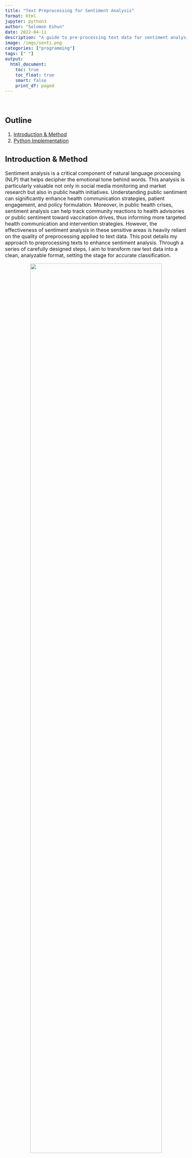 ```yaml
---
title: "Text Preprocessing for Sentiment Analysis"
format: html
jupyter: python3
author: "Solomon Eshun"
date: 2022-04-11
description: "A guide to pre-processing text data for sentiment analysis in Python."
image: /imgs/senti.png
categories: ["programming"]
tags: [" "]
output: 
  html_document:
    toc: true
    toc_float: true
    smart: false
    print_df: paged
---
```



<style>
.circle-img {
  border-radius: 50%;
  width: 300px;
  height: 280px;
  object-fit: cover;
}
body {
    font-size: 16px;
}
.justify-text {
  text-align: justify;
  text-justify: inter-word;
}
details {
  position: relative;
}
details > summary {
  color: #333333;
  font-size: 24px;
  list-style: none;
  cursor: pointer;
  outline: none;
}
details > summary::-webkit-details-marker {
  display: none; 
}
details > summary:before {
  content: "+";
  display: inline-block;
  width: 25px; 
  height: 25px;
  line-height: 25px;
  text-align: center;
  background: #87CEEB; 
  border: 1px solid #ccc;
  margin-right: 10px;
  font-size: 16px;
}
details[open] > summary:before {
  content: "−";
}
</style>



<div style="height: 20px;"></div>

## Outline

1. [Introduction & Method](#Introduction-1)
2. [Python Implementation](#Python-codes-implementation)


## Introduction & Method {#Introduction-1}

Sentiment analysis is a critical component of natural language processing (NLP) that helps decipher the emotional tone behind words. This analysis is particularly valuable not only in social media monitoring and market research but also in public health initiatives. Understanding public sentiment can significantly enhance health communication strategies, patient engagement, and policy formulation. Moreover, in public health crises, sentiment analysis can help track community reactions to health advisories or public sentiment toward vaccination drives, thus informing more targeted health communication and intervention strategies. However, the effectiveness of sentiment analysis in these sensitive areas is heavily reliant on the quality of preprocessing applied to text data. This post details my approach to preprocessing texts to enhance sentiment analysis. Through a series of carefully designed steps, I aim to transform raw text data into a clean, analyzable format, setting the stage for accurate classification.

<div style="text-align: center;">
  <img src="/imgs/Fig1.png" width="85%">
</div>

Here’s a detailed breakdown of the preprocessing techniques I employed to refine the raw tweet data:

1. <u>URL Removal</u>: I began by stripping URLs from the texts. URLs usually don't contribute to sentiment and can add irrelevant noise to the text, so removing them helps in focusing on meaningful content.


2. <u>Tokenization</u>: Next, I tokenized the text by splitting the texts into individual words. This is crucial as it allows us to process the text at the word level, which is essential for the subsequent cleaning and analysis steps.

3. <u>Removing Stopwords</u>: I then removed stopwords - common words such as "the," "and," "is," etc., which are abundant in English but do not carry significant sentiment. Eliminating these words helps reduce textual noise and focuses the analysis on more impactful words that convey sentiment.

4. <u>Eliminating Special Characters</u>: I also scrubbed the text of special characters like punctuation marks, symbols and emojis. These characters do not typically contribute to sentiment and can impede the performance of sentiment analysis models.

5. <u>Lemmatization</u>: Finally, I applied lemmatization to consolidate similar words to their base or dictionary forms. Unlike stemming, which simply chops off the ends of words to reach a common base, lemmatization considers the context and morphological analysis of words to accurately transform them to their lemma. This process reduces the number of unique words the model must handle, enhancing its ability to generalize across different variations of the same word. 

Through these text preprocessing steps, I transformed the raw text data into a clean and standardized format. This preparation is vital for conducting accurate sentiment analysis as it helps eliminate noise, reduce the complexity of the data, and focus on the most impactful elements of the text. The preprocessed texts are now ready for further analysis and can be effectively used in sentiment classification models to understand public sentiment.



## Python Implementation {#Python-codes-implementation}

Before creating the preprocessing function, it's essential to set up the environment with the required packages. This includes loading libraries and downloading necessary data for text manipulation.

```python
#| eval: false

# Install the emoji package before loading
!pip install emoji

```

```python

#| output: false

# Load Required packages
import pandas as pd
import numpy as np
import nltk, re, emoji, spacy
from nltk.stem import WordNetLemmatizer
from nltk.corpus import stopwords

# Download necessary NLTK resources
nltk.download('stopwords')
nltk.download('punkt')
nltk.download('wordnet')

```

<div style="height: 20px;"></div>

The `preprocess_text` function below incorporates all the preprocessing steps discussed in the [Introduction & Method](#Introduction-1) section. It is structured to be reusable for any text dataset that requires cleaning for sentiment analysis.


```python

# Load the spaCy model
nlp = spacy.load("en_core_web_sm")

def preprocess_text(data):
    processed_data = []
    # Set of English stopwords
    stop = set(stopwords.words('english'))
    for sentence in data:
        # Remove URLs
        text = re.sub(r'https?://\S+|www\.\S+', '', sentence)

        # Remove emojis using the emoji library
        text = emoji.replace_emoji(text, replace='')

        # Create spaCy doc object
        doc = nlp(text)

        lem_list = []
        for token in doc:
            if token.is_alpha and token.text.lower() not in stop:  # Check if token is alphabetic and not a stopword
                if token.pos_ != "PRON":  # Exclude all pronouns
                    lem_list.append(token.lemma_.lower())

        # Rejoin words to form the final cleaned text
        final_text = ' '.join(lem_list)
        processed_data.append(final_text)

    return processed_data



  
```

<div style="height: 20px;"></div>

To demonstrate the functionality, the preprocessing function is applied to a sample dataset containing reviews. This will output the cleaned versions of the input reviews, showing how punctuation, common words, and case have been normalized.

```python

# Sample input text
sample_text = ["The pandemic has affected the world.. @100% https://example.com!! :)"]
cleaned_text = preprocess_text(sample_text)
cleaned_text

```

<div style="height: 20px;"></div>

Next, I create a DataFrame with 20 sample reviews, ratings, and IDs, and apply the function to clean the review texts.

```python
# Creating a sample DataFrame with texts

data = {
    'Review': [
        "Lockdown was necessary for our safety, I fully support it! 😊",
        "I understand the need but it was too long. 😕",
        "Lockdown completely disrupted my life, it was terrible. 😡",
        "It was well-handled and necessary for public health. 🏥",
        "Lockdown helped us control the virus spread. 😷",
        "It was too restrictive and unnecessary for so long. 😒",
        "Not sure if lockdown was the best solution, but we had no choice. 🤷",
        "It saved lives, but at a great personal cost to many. 😔",
        "The government did what was necessary during the lockdown. 👍",
        "Lockdown was too harsh and not managed well. 😠",
        "It was a good measure, but I hated being stuck at home. 🏠😖",
        "Lockdown was essential but mental health suffered a lot. 🧠💔",
        "The benefits outweigh the negatives of the lockdown. ➕➖",
        "Poor execution made it harder than it should be. 😞",
        "Lockdown was over before it was truly safe to do so. 😨",
        "We needed the lockdown to protect vulnerable populations. 🛡️",
        "The economic impact of lockdown was devastating. 💸",
        "Lockdown showed we can take collective action when needed. 🤝",
        "It was necessary, but the government support was insufficient. 💔",
        "Lockdown should have been stricter to be more effective. ⚠️"
    ],
    'Sentiment_Rating': [5, 3, 1, 4, 5, 2, 3, 3, 4, 1, 3, 2, 4, 2, 3, 5, 1, 4, 2, 4]
}

# Creating the DataFrame
reviews_df = pd.DataFrame(data)

# Applying the text preprocessing function
reviews_df['Cleaned_Review'] = preprocess_text(reviews_df['Review'].tolist())
pd.set_option('display.max_colwidth', None)
reviews_df
```



